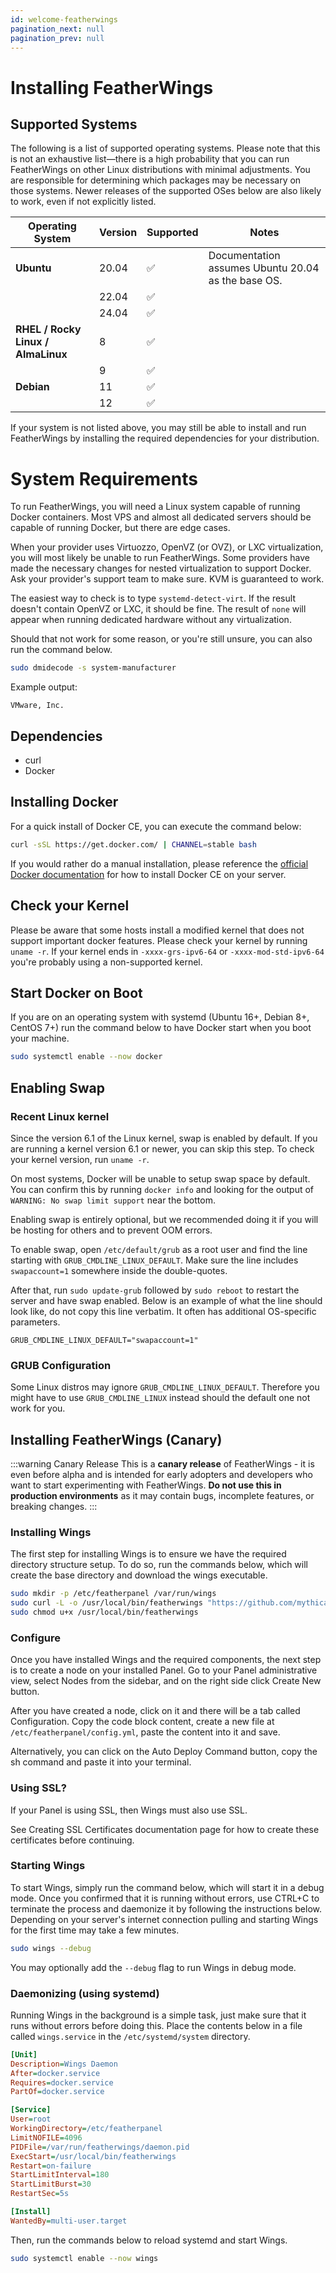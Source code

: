 ```yaml
---
id: welcome-featherwings
pagination_next: null
pagination_prev: null
---
```


# Installing FeatherWings

## Supported Systems

The following is a list of supported operating systems. Please note that this is not an exhaustive list—there is a high probability that you can run FeatherWings on other Linux distributions with minimal adjustments. You are responsible for determining which packages may be necessary on those systems. Newer releases of the supported OSes below are also likely to work, even if not explicitly listed.

| Operating System                | Version  | Supported | Notes                                                         |
|---------------------------------|----------|-----------|---------------------------------------------------------------|
| **Ubuntu**                      | 20.04    | ✅        | Documentation assumes Ubuntu 20.04 as the base OS.            |
|                                 | 22.04    | ✅        |                                                               |
|                                 | 24.04    | ✅        |                                                               |
| **RHEL / Rocky Linux / AlmaLinux** | 8        | ✅        |                                                               |
|                                 | 9        | ✅        |                                                               |
| **Debian**                      | 11       | ✅        |                                                               |
|                                 | 12       | ✅        |                                                               |

If your system is not listed above, you may still be able to install and run FeatherWings by installing the required dependencies for your distribution.


# System Requirements

To run FeatherWings, you will need a Linux system capable of running Docker containers. Most VPS and almost all dedicated servers should be capable of running Docker, but there are edge cases.

When your provider uses Virtuozzo, OpenVZ (or OVZ), or LXC virtualization, you will most likely be unable to run FeatherWings. Some providers have made the necessary changes for nested virtualization to support Docker. Ask your provider's support team to make sure. KVM is guaranteed to work.

The easiest way to check is to type `systemd-detect-virt`. If the result doesn't contain OpenVZ or LXC, it should be fine. The result of `none` will appear when running dedicated hardware without any virtualization.

Should that not work for some reason, or you're still unsure, you can also run the command below.

```bash
sudo dmidecode -s system-manufacturer
```

Example output:
```
VMware, Inc.
```

## Dependencies

- curl
- Docker

## Installing Docker

For a quick install of Docker CE, you can execute the command below:

```bash
curl -sSL https://get.docker.com/ | CHANNEL=stable bash
```

If you would rather do a manual installation, please reference the [official Docker documentation](https://docs.docker.com/engine/install/) for how to install Docker CE on your server.

## Check your Kernel

Please be aware that some hosts install a modified kernel that does not support important docker features. Please check your kernel by running `uname -r`. If your kernel ends in `-xxxx-grs-ipv6-64` or `-xxxx-mod-std-ipv6-64` you're probably using a non-supported kernel.

## Start Docker on Boot

If you are on an operating system with systemd (Ubuntu 16+, Debian 8+, CentOS 7+) run the command below to have Docker start when you boot your machine.

```bash
sudo systemctl enable --now docker
```

## Enabling Swap

### Recent Linux kernel

Since the version 6.1 of the Linux kernel, swap is enabled by default. If you are running a kernel version 6.1 or newer, you can skip this step. To check your kernel version, run `uname -r`.

On most systems, Docker will be unable to setup swap space by default. You can confirm this by running `docker info` and looking for the output of `WARNING: No swap limit support` near the bottom.

Enabling swap is entirely optional, but we recommended doing it if you will be hosting for others and to prevent OOM errors.

To enable swap, open `/etc/default/grub` as a root user and find the line starting with `GRUB_CMDLINE_LINUX_DEFAULT`. Make sure the line includes `swapaccount=1` somewhere inside the double-quotes.

After that, run `sudo update-grub` followed by `sudo reboot` to restart the server and have swap enabled. Below is an example of what the line should look like, do not copy this line verbatim. It often has additional OS-specific parameters.

```
GRUB_CMDLINE_LINUX_DEFAULT="swapaccount=1"
```

### GRUB Configuration

Some Linux distros may ignore `GRUB_CMDLINE_LINUX_DEFAULT`. Therefore you might have to use `GRUB_CMDLINE_LINUX` instead should the default one not work for you.


## Installing FeatherWings (Canary)

:::warning Canary Release
This is a **canary release** of FeatherWings - it is even before alpha and is intended for early adopters and developers who want to start experimenting with FeatherWings. **Do not use this in production environments** as it may contain bugs, incomplete features, or breaking changes.
:::

### Installing Wings

The first step for installing Wings is to ensure we have the required directory structure setup. To do so, run the commands below, which will create the base directory and download the wings executable.

```bash
sudo mkdir -p /etc/featherpanel /var/run/wings
sudo curl -L -o /usr/local/bin/featherwings "https://github.com/mythicalltd/featherwings/releases/latest/download/wings_linux_$([[ "$(uname -m)" == "x86_64" ]] && echo "amd64" || echo "arm64")"
sudo chmod u+x /usr/local/bin/featherwings
```

### Configure

Once you have installed Wings and the required components, the next step is to create a node on your installed Panel. Go to your Panel administrative view, select Nodes from the sidebar, and on the right side click Create New button.

After you have created a node, click on it and there will be a tab called Configuration. Copy the code block content, create a new file at `/etc/featherpanel/config.yml`, paste the content into it and save.

Alternatively, you can click on the Auto Deploy Command button, copy the sh command and paste it into your terminal.

### Using SSL?

If your Panel is using SSL, then Wings must also use SSL.

See Creating SSL Certificates documentation page for how to create these certificates before continuing.

### Starting Wings

To start Wings, simply run the command below, which will start it in a debug mode. Once you confirmed that it is running without errors, use CTRL+C to terminate the process and daemonize it by following the instructions below. Depending on your server's internet connection pulling and starting Wings for the first time may take a few minutes.

```bash
sudo wings --debug
```

You may optionally add the `--debug` flag to run Wings in debug mode.

### Daemonizing (using systemd)

Running Wings in the background is a simple task, just make sure that it runs without errors before doing this. Place the contents below in a file called `wings.service` in the `/etc/systemd/system` directory.

```ini
[Unit]
Description=Wings Daemon
After=docker.service
Requires=docker.service
PartOf=docker.service

[Service]
User=root
WorkingDirectory=/etc/featherpanel
LimitNOFILE=4096
PIDFile=/var/run/featherwings/daemon.pid
ExecStart=/usr/local/bin/featherwings
Restart=on-failure
StartLimitInterval=180
StartLimitBurst=30
RestartSec=5s

[Install]
WantedBy=multi-user.target
```

Then, run the commands below to reload systemd and start Wings.

```bash
sudo systemctl enable --now wings
```

